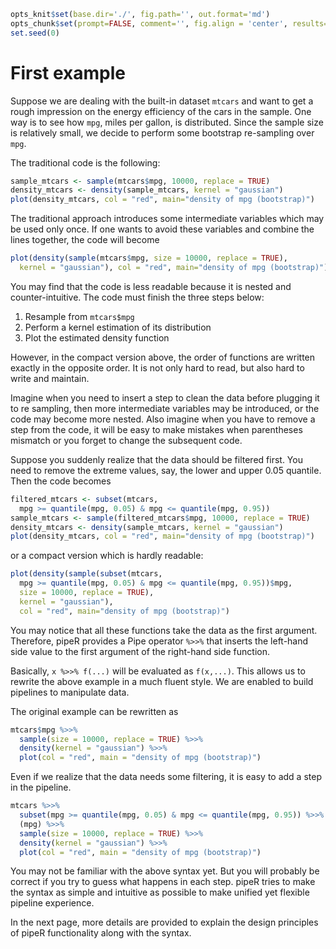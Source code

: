 ```r
opts_knit$set(base.dir='./', fig.path='', out.format='md')
opts_chunk$set(prompt=FALSE, comment='', fig.align = 'center', results='markup')
set.seed(0)
```

# First example

Suppose we are dealing with the built-in dataset `mtcars` and want to get a rough impression on the energy efficiency of the cars in the sample. One way is to see how `mpg`, miles per gallon, is distributed. Since the sample size is relatively small, we decide to perform some bootstrap re-sampling over `mpg`.

The traditional code is the following:

```r
sample_mtcars <- sample(mtcars$mpg, 10000, replace = TRUE)
density_mtcars <- density(sample_mtcars, kernel = "gaussian")
plot(density_mtcars, col = "red", main="density of mpg (bootstrap)")
```

The traditional approach introduces some intermediate variables which may be used only once. If one wants to avoid these variables and combine the lines together, the code will become

```r
plot(density(sample(mtcars$mpg, size = 10000, replace = TRUE), 
  kernel = "gaussian"), col = "red", main="density of mpg (bootstrap)")
```

You may find that the code is less readable because it is nested and counter-intuitive.
The code must finish the three steps below: 

1. Resample from `mtcars$mpg`
2. Perform a kernel estimation of its distribution
3. Plot the estimated density function

However, in the compact version above, the order of functions are written exactly in the opposite order. It is not only hard to read, but also hard to write and maintain. 

Imagine when you need to insert a step to clean the data before plugging it to re sampling, then more intermediate variables may be introduced, or the code may become more nested. Also imagine when you have to remove a step from the code, it will be easy to make mistakes when parentheses mismatch or you forget to change the subsequent code.

Suppose you suddenly realize that the data should be filtered first. You need to remove the extreme values, say, the lower and upper 0.05 quantile. Then the code becomes

```r
filtered_mtcars <- subset(mtcars,
  mpg >= quantile(mpg, 0.05) & mpg <= quantile(mpg, 0.95))
sample_mtcars <- sample(filtered_mtcars$mpg, 10000, replace = TRUE)
density_mtcars <- density(sample_mtcars, kernel = "gaussian")
plot(density_mtcars, col = "red", main="density of mpg (bootstrap)")
```

or a compact version which is hardly readable:

```r
plot(density(sample(subset(mtcars,
  mpg >= quantile(mpg, 0.05) & mpg <= quantile(mpg, 0.95))$mpg, 
  size = 10000, replace = TRUE), 
  kernel = "gaussian"), 
  col = "red", main="density of mpg (bootstrap)")
```

You may notice that all these functions take the data as the first argument. Therefore, pipeR provides a Pipe operator `%>>%` that inserts the left-hand side value to the first argument of the right-hand side function.

Basically, `x %>>% f(...)` will be evaluated as `f(x,...)`. This allows us to rewrite the above example in a much fluent style. We are enabled to build pipelines to manipulate data.

The original example can be rewritten as

```r
mtcars$mpg %>>%
  sample(size = 10000, replace = TRUE) %>>%
  density(kernel = "gaussian") %>>%
  plot(col = "red", main = "density of mpg (bootstrap)")
```

Even if we realize that the data needs some filtering, it is easy to add a step in the pipeline.

```r
mtcars %>>%
  subset(mpg >= quantile(mpg, 0.05) & mpg <= quantile(mpg, 0.95)) %>>%
  (mpg) %>>%
  sample(size = 10000, replace = TRUE) %>>%
  density(kernel = "gaussian") %>>%
  plot(col = "red", main = "density of mpg (bootstrap)")
```

You may not be familiar with the above syntax yet. But you will probably be correct if you try to guess what happens in each step. pipeR tries to make the syntax as simple and intuitive as possible to make unified yet flexible pipeline experience.

In the next page, more details are provided to explain the design principles of pipeR functionality along with the syntax.
